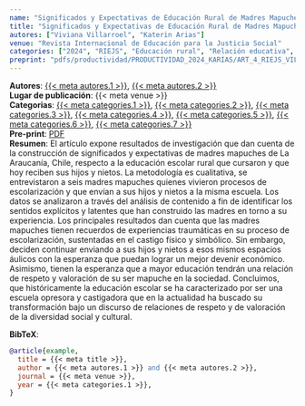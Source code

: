 ```yaml
---
name: "Significados y Expectativas de Educación Rural de Madres Mapuches en La Araucanía, Chile"
title: "Significados y Expectativas de Educación Rural de Madres Mapuches en La Araucanía, Chile"
autores: ["Viviana Villarroel", "Katerin Arias"]
venue: "Revista Internacional de Educación para la Justicia Social"
categories: ["2024", "RIEJS", "Educación rural", "Relación educativa", "Madres indígenas", "Expectativas", "Contexto indígena"]
preprint: "pdfs/productividad/PRODUCTIVIDAD_2024_KARIAS/ART_4_RIEJS_VILLARROEL_ARIAS_2024_SCOPUS.pdf"
---
```

**Autores**: [{{< meta autores.1 >}}](../members/current/vivianavillarroel.qmd), [{{< meta autores.2 >}}](../members/current/katerinarias.qmd)  
**Lugar de publicación**: {{< meta venue >}}   
**Categorias**: [{{< meta categories.1 >}}](../publications.qmd#category=2024), [{{< meta categories.2 >}}](../publications.qmd#category=RIEJS), [{{< meta categories.3 >}}](../publications.qmd#category=Educación+rural), [{{< meta categories.4 >}}](../publications.qmd#category=Relación+educativa), [{{< meta categories.5 >}}](../publications.qmd#category=Madres+indígenas), [{{< meta categories.6 >}}](../publications.qmd#category=Expectativas), [{{< meta categories.7 >}}](../publications.qmd#category=Contexto+indígena)  
**Pre-print**: [PDF](../{{< meta preprint >}})  
**Resumen**: El  artículo expone  resultados  de  investigación  que  dan  cuenta  de  la  construcción  de 
significados y expectativas de madres mapuches de La Araucanía, Chile, respecto a la educación 
escolar rural que cursaron y que hoy reciben sus hijos y nietos. La metodología es cualitativa, 
se  entrevistaron  a  seis  madres  mapuches  quienes  vivieron  procesos  de  escolarización  y  que 
envían a sus hijos y nietos a la misma escuela. Los datos se analizaron a través del análisis de 
contenido a fin de identificar los sentidos explícitos y latentes que han construido las madres 
en  torno  a  su  experiencia.  Los  principales  resultados  dan  cuenta  que  las  madres  mapuches 
tienen recuerdos de experiencias traumáticas en su proceso de escolarización, sustentadas en 
el castigo físico y simbólico. Sin embargo, deciden continuar enviando a sus hijos y nietos a 
esos mismos espacios áulicos con la esperanza que puedan lograr un mejor devenir económico. 
Asimismo,  tienen  la  esperanza  que  a  mayor  educación  tendrán  una  relación  de  respeto  y 
valoración  de  su ser  mapuche en  la  sociedad.  Concluimos, que históricamente  la  educación 
escolar se ha caracterizado por ser una escuela opresora y castigadora que en la actualidad ha 
buscado  su  transformación  bajo  un  discurso  de  relaciones  de  respeto  y  de  valoración  de  la 
diversidad social y cultural.   


**BibTeX**:
```bibtex
@article{example,
  title = {{< meta title >}},
  author = {{< meta autores.1 >}} and {{< meta autores.2 >}},
  journal = {{< meta venue >}},
  year = {{< meta categories.1 >}},
}
```